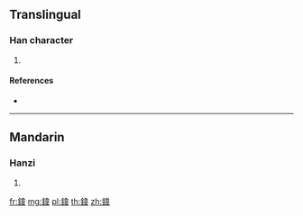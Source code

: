 {{character info/new}}
==Translingual==

===Han character===
{{Han char|rn=167|rad=金|as=09|sn=17|four=84156|canj=CDMQ}}

# {{defn|Han|sort=金09}}

====References====
* {{Han ref|kx=1313.170|dkj=40610|dj=1814.120|hdz=64236.150|uh=934F|ud=37711|bh=EEE3|bd=61155}}

----

==Mandarin==

===Hanzi===
{{cmn-hanzi|pin=[[wéi]] ([[wei2]])|wg=wei<sup>2</sup>}}

# {{defn|lang=cmn|sort=金09}}

[[fr:鍏]]
[[mg:鍏]]
[[pl:鍏]]
[[th:鍏]]
[[zh:鍏]]
